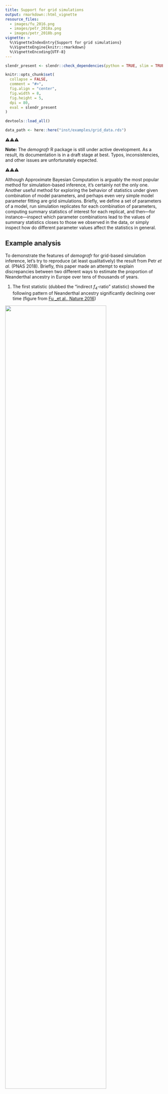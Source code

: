 ```yaml
---
title: Support for grid simulations
output: rmarkdown::html_vignette
resource_files:
  - images/fu_2016.png
  - images/petr_2018a.png
  - images/petr_2018b.png
vignette: >
  %\VignetteIndexEntry{Support for grid simulations}
  %\VignetteEngine{knitr::rmarkdown}
  %\VignetteEncoding{UTF-8}
---
```


```r
slendr_present <- slendr::check_dependencies(python = TRUE, slim = TRUE, quit = FALSE)

knitr::opts_chunk$set(
  collapse = FALSE,
  comment = "#>",
  fig.align = "center",
  fig.width = 8,
  fig.height = 5,
  dpi = 80,
  eval = slendr_present
)

devtools::load_all()

data_path <- here::here("inst/examples/grid_data.rds")
```

⚠️⚠️⚠️

**Note:** The _demografr_ R package is still under active development. As a result, its documentation is in a draft stage at best. Typos, inconsistencies, and other issues are unfortunately expected.

⚠️⚠️⚠️

Although Approximate Bayesian Computation is arguably the most popular method for simulation-based inference, it's certainly not the only one. Another useful method for exploring the behavior of statistics under given combination of model parameters, and perhaps even very simple model parameter fitting are grid simulations. Briefly, we define a set of parameters of a model, run simulation replicates for each combination of parameters, computing summary statistics of interest for each replicat, and then&mdash;for instance&mdash;inspect which parameter combinations lead to the values of summary statistics closes to those we observed in the data, or simply inspect how do different parameter values affect the statistics in general.

## Example analysis

To demonstrate the features of _demografr_ for grid-based simulation inference, let's try to reproduce (at least qualitatively) the result from Petr _et al._ (PNAS 2018). Briefly, this paper made an attempt to explain discrepancies between two different ways to estimate the proportion of Neanderthal ancestry in Europe over tens of thousands of years.

1. The first statistic (dubbed the "indirect $f_4$-ratio" statistic) showed the following pattern of Neanderthal ancestry significantly declining over time (figure from [Fu _et al., Nature 2016](https://www.nature.com/articles/nature17993))

![](images/fu_2016.png){width="80%"}

2. An alternative statistic (called "direct $f_4$-ratio" statistic, shown in the figure below in solid line in contrast to the "indirect $f_4$-statistic" as dashed line) did not find any significant decline at all as shown in this figure from Petr _et al._ (PNAS 2018).

![](images/petr_2018a.png){width="80%"}

**The question was, why are these two measures of Neanderthal ancestry leading to different conclusions?** Could some violations of their assumptions (such as unnacounted-for gene-flow events between modern human populations) break one of them?

The way the PNAS 2018 study approached the problem was tu run many simulation replicates across a large parameter grid. This required writing custom coalescent simulations, orchestrating running them across the parameter grid, collecting outputs, and computing population genetic statistics (here direct and indirect $f_4$-ratios)&mdash;all in all, a couple of hundred lines of Python, R, and bash.

This vignette shows how to use _demografr_ to perform this kind of analyses in a much more straightforward and reproducible manner, entirely in R.

## Grid simulation with _demografr_

```r
library(demografr)
library(slendr)
init_env()

library(dplyr)
library(tidyr)
library(ggplot2)

# setup parallelization across all CPUs
library(future)
plan(multisession, workers = availableCores())
```

### 1. Define a _slendr_ model function capturing the demographic history

As in any standard ABC pipeline using _demografr_, we leverage the _slendr_ R package to first define a demografic model, encoding it as a simple R function. Again, as with standard ABC, **the arguments of this function correspond to model parameters**. Note that those will come from the parameter grid, not via sampling from priors as with ABC!

In our example, because the research question of interest involved various gene-flow rates between populations in the model, we fix split times and $N_e$ values because they are not that interesting or important for this simple analysis (we ignore the Eurasia to Africa "backflow" for the same reason):

```r
model <- function(rate_ea, rate_aa) {
  # create populations
  chimp <- population("chimp", time = 7e6,   N = 10000)
  anc   <- population("anc",   time = 6e6,   N = 10000, parent = chimp)
  nea   <- population("nea",   time = 600e3, N = 2000,  parent = anc)
  afr1  <- population("afr1",  time = 600e3, N = 15000, parent = anc)
  afr2  <- population("afr2",  time = 150e3, N = 15000, parent = afr1)
  eur   <- population("eur",   time = 75e3,  N = 5000,  parent = afr2)

  # define gene-flow events
  gf <- list(
    # back flow from Eurasia into Africa -- one parameter of interest
    gene_flow(from = eur, to = afr1, start = 5e3, end = 0, rate = rate_ea),
    gene_flow(from = eur, to = afr2, start = 5e3, end = 0, rate = rate_ea),

    # gene flow within Africa -- another parameter of interest
    gene_flow(from = afr1, to = afr2, start = 50e3, end = 0, rate = rate_aa),
    gene_flow(from = afr2, to = afr1, start = 50e3, end = 0, rate = rate_aa),

    # Neanderthal introgression (fixed to 3%)
    gene_flow(from = nea, to = eur, start = 60e3, end = 50e3, rate = 0.03)
  )

  # generate a slendr model
  model <- compile_model(
    populations = list(chimp, anc, nea, afr1, afr2, eur), gene_flow = gf,
    generation_time = 30, serialize = FALSE
  )

  # specify sampling events
  samples <- rbind(
    # Altai (70 kya) and Vindija (40 kya) Neanderthals
    schedule_sampling(model, times = c(70e3, 40e3), list(nea, 1)),
    # Europeans from 40 kya to the present
    schedule_sampling(model, times = seq(40000, 0, -2000), list(eur, 1)),
    # two African populations
    schedule_sampling(model, times = 0, list(afr1, 1), list(afr2, 1)),
    # Chimpanzee outgroup
    schedule_sampling(model, times = 0, list(chimp, 1))
  )

  return(list(model, samples))
}
```

Let's check the model function by visualizing it (we set the gene-flow rates to arbitrary values, because this is purely a visualization test):

```r
test_model <- model(rate_ea = 0.42, rate_aa = 0.42)[[1]]

# we don't plot the gene flow arrows here for clarity
cowplot::plot_grid(
  plot_model(test_model, gene_flow = FALSE),
  plot_model(test_model, log = TRUE, gene_flow = FALSE)
)
```

The model looks OK, so in the next step we define tree-sequence popgen summary statistics we are interested in (again, just as we would for an ABC pipeline).

### 2. Define summary statistics

Recall that we want to explore the impact of modern-human gene flow on Neanderthal ancestry as inferred using two ways of computing it: "indirect" and "direct" $f_4$-ratio statistics.

Because our model samples `r length(seq(40000, 0, -2000))` European individuals across the last 40 thousand years, we will compute the $f_4$-ratio statistics on all of these individuals in sequence.

_demografr_ uses the R package _slendr_ not just for encoding demographic models and popgen simulations, but also for analysis of tree sequences via its interface to the powerful library [_tskit_](https://tskit.dev/tskit/docs/stable/introduction.html). One advantage of _slendr_ is that it allows referring to simulated samples via their "symbolic names". This means that, for instance, the first individual sampled from a population "eur" is named "eur_1", the second is named as "eur_2", etc. Therefore, we can capture the names of every European individual in a vector `X` by running:

```r
X <- paste0("eur_", 1:21)
X
```

and use this vector as input for any tree-sequence function of _slendr_/_tskit_. Specifically, we can define the "indirect" and "direct" $f_4$-ratio statistics in this way (using the equations defined in the figure above):

```r
# compute the "indirect" f4-ratio statistic via slendr/tskit function ts_f4ratio,
# returning its data frame output as it is
indirect <- function(ts) {
  X <- paste0("eur_", 1:21)
  ts_f4ratio(ts, X = X, A = "afr1_1", B = "afr2_1", C = "nea_2", O = "chimp_1")
}

# compute the "direct" f4-ratio statistic via slendr/tskit function ts_f4ratio,
# returning its data frame output as it is
direct <- function(ts) {
  X <- paste0("eur_", 1:21)
  ts_f4ratio(ts, X = X, A = "nea_2", B = "nea_1", C = "afr1_1", O = "chimp_1")
}
```

Exactly as it's the case for ABC, for the purposes of grid-based simulations we have to
```r
# bind both functions in a named list
functions <- list(direct = direct, indirect = indirect)
```

This looks quite neat and tidy, but how can we make sure that our tree-sequence summary functions really work? We need a tree-sequence object as an input first! _demografr_ provides an easy way to get an arbitrary tree sequence from a model function via its helper function `simulate_model`. The simples way to use it is like this:

```r
# we don't care about the parameter values, as we only want to get *some* tree sequence
# (also, note we did not specify sequence length, recombination rate, etc.)
ts <- simulate_model(model, parameters = list(rate_ea = 0.1, rate_aa = 0.15), mutation_rate = 1e-8)
```

With the tiny tree sequence for testing, we can now check if our tree-sequence functions work as they're supposed to:

```r
functions$direct(ts)
functions$indirect(ts)
```

Excellent, we get the output tables from `ts_f4ratio` functions as we're supposed to (and get one estimate for each of the `r length(seq(40000, 0, -2000))`):

```r
functions$direct(ts) %>% nrow
functions$indirect(ts) %>% nrow
```

### 3. Define a parameter grid

Finally (and yet again, analogously to an equivalent ABC pipeline) we define parameters. Specifically, for a grid simulation, we define a data frame with one column for each parameter of the _slendr_ model function (the names of parameter columns must match the model function arguments!). For this purpose, the function `crossing` from the _tidyr_ R package is particularly helpful, so let's use it here:

```r
grid <- tidyr::crossing(
  rate_aa = seq(0, 0.25, 0.025),
  rate_ea = seq(0, 0.25, 0.025)
)

head(grid)
```

In this way, we defined `r nrow(grid)` parameter combinations and can finally proceed to the simulation inference.

### 4. Perform grid-based simulations, compute summary statistics for each

In a final analogy to the ABC inference with _demografr_, we have a function `simulate_grid()` which performs the equivalent to `simulate_abc()`. In fact, the function has a nearly identical interface&mdash;we plug in the model function, our parameter grid, the list of summary tree-sequence functions, the number of simulation replicates to perform for each parameter combination (and a few other obvious parameters shown here).

First, we will set up an automated parallelization scheme using the [_future_](https://cran.r-project.org/package=future) R package:

```r
library(future)

# parallelize simulations across all CPUs of the machine
plan(multisession, workers = availableCores())
```

(See much more detail on parallelization of _demografr_ inference pipelines in [this vignette](vignette-04-parallelization.html)).

```r
tstart <- Sys.time()
```

```r
results <- simulate_grid(
  model, grid, functions, replicates = 50,
  sequence_length = 25e6, mutation_rate = 1e-8, recombination_rate = 1e-8
)
```

```r
tend <- Sys.time()
tdelta <- as.numeric(difftime(tend, tstart, units = "secs"))
ncores <- future::availableCores()
```

```r
saveRDS(tdelta, here::here("inst/examples/grid_tdelta.rds"))
saveRDS(ncores, here::here("inst/examples/grid_ncores.rds"))
```

```r
tdelta <- readRDS(here::here("inst/examples/grid_tdelta.rds"))
ncores <- readRDS(here::here("inst/examples/grid_ncores.rds"))
```

```r
hours <- floor(tdelta / 3600)
minutes <- floor((tdelta - hours * 3600) / 60)
seconds <- round(tdelta - hours * 3600 - minutes * 60)
```

**The total runtime for the grid simulations was `r paste(hours, "hours", minutes, "minutes", seconds, "seconds")` parallelized across `r ncores` CPUs.**

```r
saveRDS(results, data_path)
```

```r
results <- readRDS(data_path)
```

### 5. Analyze results

The function `simulate_grid()` returns all results in a data frame object in the following format:

```r
print(results, n = 10)
```

The first column indicates a replicate number, the following few columns are the values of the parameter grid. Most important are the last columns, though, each named after a single summary statistics. For conciseness, these summary statistics are stored as so-called ["list columns"](https://dcl-prog.stanford.edu/list-columns.html)&mdash;for each replicate and each parameter combination, these columns store the summary statistics as "nested" data frames like this:

```r
results$direct[1:2]
```

List columns are very efficient and concise for storing complex data like this, but in order to be able to analyze data stored in them, we need a function [`unnest()`](https://tidyr.tidyverse.org/reference/unnest.html) from _tidyverse_, which "explodes" a list-column with stored data frames into a wider data frame which can be immediately analyzed. In this example:

**Direct f4-ratio:**

```r
results %>% unnest(direct)
```

**Indirect f4-ratio:**

```r
results %>% unnest(indirect)
```

**Note that unnesting each results column creates a plain old data frame which can be analyzed by whatever means you find convenient.**

Because we were interested in the behavior of trajectories of indirect and direct estimates of Neanderthal ancestry over time, we will first create a small data frame indicating the times of sampling of each simulated European individual. We will use this small data frame for join operations for the purpose of plotting below:

```r
samples <- tibble(
  X = paste0("eur_", 1:21),
  time = seq(40000, 0, -2000)
)
```

### Within-African gene flow vs inference of Neanderthal ancestry

```r
results %>%
  unnest(indirect) %>%
  filter(rate_ea == 0) %>%          # ignore models with Eurasian -> African gene flow
  inner_join(samples, by = "X") %>% # join the samples table to add time information
  ggplot(aes(time, 1 - alpha, color = rate_aa, group = rate_aa)) +
    geom_line(stat = "smooth", se = FALSE) +
    geom_hline(yintercept = 0.03, color = "red", linetype = "dashed") +
    geom_hline(yintercept = 0, color = "black", linetype = "dashed") +
    labs(x = "years before present", y = "Neanderthal ancestry proportion") +
    xlim(40000, 0) +
    coord_cartesian(y = c(0, 0.1)) +
    ggtitle("The effect of within-Africa gene flow (afr1 <-> afr2) on 'indirect f4-ratio'",
            "Red line indicates the true Neanderthal ancestry proportion")
```

```r
results %>%
  unnest(direct) %>%
  filter(rate_ea == 0) %>%
  inner_join(samples, by = "X") %>%
  ggplot(aes(time, alpha, color = rate_aa, group = rate_aa)) +
    geom_line(stat = "smooth", se = FALSE) +
    geom_hline(yintercept = 0.03, color = "red", linetype = "dashed") +
    geom_hline(yintercept = 0, color = "black", linetype = "dashed") +
    labs(x = "years before present", y = "Neanderthal ancestry proportion") +
    xlim(40000, 0) +
    coord_cartesian(y = c(0, 0.1)) +
    ggtitle("The effect of within-Africa gene flow (afr1 <-> afr2) on 'direct f4-ratio'",
            "Red line indicates the true Neanderthal ancestry proportion")
```

**We can see that increasing rates of gene flows _within Africa_ shifts apparent Neanderthal ancestry proportions inferred using "indirect" $f_4$-ratio increasingly upwards** (compare the estimated trajectories to the true proportion shown as dashed line). However, the "direct" $f_4$-ratio remains stable.

### Eurasia -> Africa gene flow vs inference of Neanderthal ancestry

```r
results %>%
  unnest(indirect) %>%
  filter(rate_aa == 0.2) %>%
  inner_join(samples, by = "X") %>%
  ggplot(aes(time, 1 - alpha, color = rate_ea, group = rate_ea)) +
    geom_line(stat = "smooth", se = FALSE) +
    geom_hline(yintercept = 0.03, color = "red", linetype = "dashed") +
    geom_hline(yintercept = 0, color = "black", linetype = "dashed") +
    labs(x = "years before present", y = "Neanderthal ancestry proportion") +
    xlim(40000, 0) +
    coord_cartesian(y = c(0, 0.1)) +
    ggtitle("The effect of Eurasia -> Africa gene flow on 'indirect f4-ratio'",
            "Red line indicates the true Neanderthal ancestry proportion")
```


```r
results %>%
  unnest(direct) %>%
  filter(rate_aa == 0.2) %>%
  inner_join(samples, by = "X") %>%
  ggplot(aes(time, alpha, color = rate_ea, group = rate_ea)) +
    geom_line(stat = "smooth", se = FALSE) +
    geom_hline(yintercept = 0.03, color = "red", linetype = "dashed") +
    geom_hline(yintercept = 0, color = "black", linetype = "dashed") +
    labs(x = "years before present", y = "Neanderthal ancestry proportion") +
    xlim(40000, 0) +
    coord_cartesian(y = c(0, 0.1)) +
    ggtitle("The effect of Eurasia -> Africa gene flow on 'direct f4-ratio'",
            "Red line indicates the true Neanderthal ancestry proportion")
```

**Even more importantly, gene flow from Eurasia back into Africa creates an artificial decline of Neanderthal ancestry if measured via "indirect" $f_4$-ratio statistic!** However, the "direct" $f_4$-ratio remains stable.

## Comparison with the result by Petr _et al._ (PNAS 2018)

As we can see, the very simple analysis described in this code (worth a couple of dozen lines of easy-to-read R code) can qualitatively replicate the much more elaborate original result:

![](images/petr_2018b.png){width="80%"}
